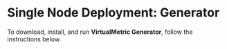 # Single Node Deployment: Generator

To download, install, and run **VirtualMetric Generator**, follow the instructions below.
